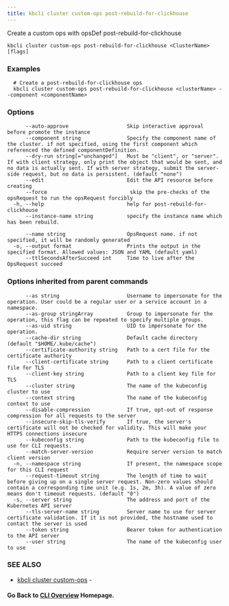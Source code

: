 ```yaml
---
title: kbcli cluster custom-ops post-rebuild-for-clickhouse
---
```


Create a custom ops with opsDef post-rebuild-for-clickhouse

```
kbcli cluster custom-ops post-rebuild-for-clickhouse <ClusterName> [flags]
```

### Examples

```
  # Create a post-rebuild-for-clickhouse ops
  kbcli cluster custom-ops post-rebuild-for-clickhouse <clusterName> --component <componentName>
```

### Options

```
      --auto-approve                   Skip interactive approval before promote the instance
      --component string               Specify the component name of the cluster. if not specified, using the first component which referenced the defined componentDefinition.
      --dry-run string[="unchanged"]   Must be "client", or "server". If with client strategy, only print the object that would be sent, and no data is actually sent. If with server strategy, submit the server-side request, but no data is persistent. (default "none")
      --edit                           Edit the API resource before creating
      --force                           skip the pre-checks of the opsRequest to run the opsRequest forcibly
  -h, --help                           help for post-rebuild-for-clickhouse
      --instance-name string           specify the instance name which has been rebuild.
                                       
      --name string                    OpsRequest name. if not specified, it will be randomly generated
  -o, --output format                  Prints the output in the specified format. Allowed values: JSON and YAML (default yaml)
      --ttlSecondsAfterSucceed int     Time to live after the OpsRequest succeed
```

### Options inherited from parent commands

```
      --as string                      Username to impersonate for the operation. User could be a regular user or a service account in a namespace.
      --as-group stringArray           Group to impersonate for the operation, this flag can be repeated to specify multiple groups.
      --as-uid string                  UID to impersonate for the operation.
      --cache-dir string               Default cache directory (default "$HOME/.kube/cache")
      --certificate-authority string   Path to a cert file for the certificate authority
      --client-certificate string      Path to a client certificate file for TLS
      --client-key string              Path to a client key file for TLS
      --cluster string                 The name of the kubeconfig cluster to use
      --context string                 The name of the kubeconfig context to use
      --disable-compression            If true, opt-out of response compression for all requests to the server
      --insecure-skip-tls-verify       If true, the server's certificate will not be checked for validity. This will make your HTTPS connections insecure
      --kubeconfig string              Path to the kubeconfig file to use for CLI requests.
      --match-server-version           Require server version to match client version
  -n, --namespace string               If present, the namespace scope for this CLI request
      --request-timeout string         The length of time to wait before giving up on a single server request. Non-zero values should contain a corresponding time unit (e.g. 1s, 2m, 3h). A value of zero means don't timeout requests. (default "0")
  -s, --server string                  The address and port of the Kubernetes API server
      --tls-server-name string         Server name to use for server certificate validation. If it is not provided, the hostname used to contact the server is used
      --token string                   Bearer token for authentication to the API server
      --user string                    The name of the kubeconfig user to use
```

### SEE ALSO

* [kbcli cluster custom-ops](kbcli_cluster_custom-ops.md)	 - 

#### Go Back to [CLI Overview](cli.md) Homepage.


